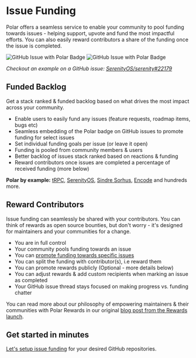 # Issue Funding

Polar offers a seamless service to enable your community to pool
funding towards issues - helping support, upvote and fund the most impactful
efforts. You can also easily reward contributors a share of the funding once the
issue is completed.

![GitHub Issue with Polar Badge](./gh-badged.dark.jpg)
![GitHub Issue with Polar Badge](./gh-badged.light.jpg)

_Checkout an example on a GitHub issue: [SerenityOS/serenity#22179](https://github.com/SerenityOS/serenity/issues/22179)_

## Funded Backlog

Get a stack ranked & funded backlog based on what drives the most impact across your community.

- Enable users to easily fund any issues (feature requests, roadmap items, bugs
  etc)
- Seamless embedding of the Polar badge on GitHub issues to promote funding for
  select issues
- Set individual funding goals per issue (or leave it open)
- Funding is pooled from community members & users
- Better backlog of issues stack ranked based on reactions & funding
- Reward contributors once issues are completed a percentage of received funding
  (more below)

**Polar by example:** [tRPC](https://polar.sh/trpc/issues), [SerenityOS](https://polar.sh/serenityos/issues), [Sindre Sorhus](https://polar.sh/sindresorhus/issues), [Encode](https://polar.sh/encode/issues) and hundreds more.

## Reward Contributors

Issue funding can seamlessly be shared with your contributors. You can think of
rewards as open source bounties, but don't worry - it's designed for
maintainers and your communities for a change.

- You are in full control
- Your community pools funding towards an issue
- You can [promote funding towards specific
  issues](/docs/issue-funding/workflow)
- You can split the funding with contributor(s), i.e reward them
- You can promote rewards publicly (Optional - more details below)
- You can adjust rewards & add custom recipients when marking an issue as
  completed
- Your GitHub issue thread stays focused on making progress vs. funding chatter

You can read more about our philosophy of empowering maintainers & their
communities with Polar Rewards in our original [blog post from the Rewards launch](https://blog.polar.sh/introducing-rewards/).


## Get started in minutes

[Let's setup issue funding](/docs/issue-funding/getting-started) for your desired GitHub repositories.
